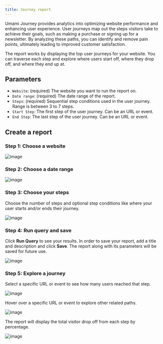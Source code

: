 ```yaml
---
title: Journey report
---
```


Umami Journey provides analytics into optimizing website performance and enhancing user experience. User journeys map out the steps
visitors take to achieve their goals, such as making a purchase or signing up for a newsletter. By analyzing these paths,
you can identify and remove pain points, ultimately leading to improved customer satisfaction.

The report works by displaying the top user journeys for your website. You can traverse each step and explore where users start off, where they drop off,
and where they end up at.

## Parameters

- `Website`: (required) The website you want to run the report on.
- `Date range`: (required) The date range of the report.
- `Steps`: (required) Sequential step conditions used in the user journey. Range is between 3 to 7 steps.
- `Start Step`: The first step of the user journey. Can be an URL or event.
- `End Step`: The last step of the user journey. Can be an URL or event.

## Create a report

### Step 1: Choose a website

![image](/images/docs/v2/journey-website.png)

### Step 2: Choose a date range

![image](/images/docs/v2/journey-date-range.png)

### Step 3: Choose your steps

Choose the number of steps and optional step conditions like where your user starts and/or ends their journey.

![image](/images/docs/v2/journey-steps.png)

### Step 4: Run query and save

Click **Run Query** to see your results. In order to save your report, add a title and description and click **Save**.
The report along with its parameters will be saved for future use.

![image](/images/docs/v2/journey-details.png)

### Step 5: Explore a journey

Select a specific URL or event to see how many users reached that step.

![image](/images/docs/v2/journey-select-node.png)

Hover over a specific URL or event to explore other related paths.

![image](/images/docs/v2/journey-hover-node.png)

The report will display the total visitor drop off from each step by percentage.

![image](/images/docs/v2/journey-drop-off.png)
